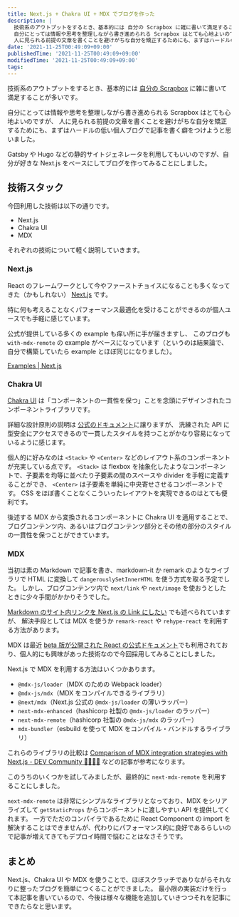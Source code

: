 ```yaml
---
title: Next.js + Chakra UI + MDX でブログを作った
description: |
  技術系のアウトプットをするとき、基本的には 自分の Scrapbox に雑に書いて満足することが多いです。
  自分にとっては情報や思考を整理しながら書き進められる Scrapbox はとても心地よいのですが、
  人に見られる前提の文章を書くことを避けがちな自分を矯正するためにも、まずはハードルの低い個人ブログで記事を書く癖をつけようと思いました。
date: '2021-11-25T00:49:09+09:00'
publishedTime: '2021-11-25T00:49:09+09:00'
modifiedTime: '2021-11-25T00:49:09+09:00'
tags:
---
```


技術系のアウトプットをするとき、基本的には [自分の Scrapbox](https://scrapbox.io/thinceller) に雑に書いて満足することが多いです。

自分にとっては情報や思考を整理しながら書き進められる Scrapbox はとても心地よいのですが、
人に見られる前提の文章を書くことを避けがちな自分を矯正するためにも、まずはハードルの低い個人ブログで記事を書く癖をつけようと思いました。

Gatsby や Hugo などの静的サイトジェネレータを利用してもいいのですが、自分が好きな Next.js をベースにしてブログを作ってみることにしました。

## 技術スタック

今回利用した技術は以下の通りです。

- Next.js
- Chakra UI
- MDX

それぞれの技術について軽く説明していきます。

### Next.js

React のフレームワークとして今やファーストチョイスになることも多くなってきた（かもしれない） [Next.js](https://nextjs.org/) です。

特に何も考えることなくパフォーマンス最適化を受けることができるのが個人ユースでも手軽に感じています。

公式が提供している多くの example も痒い所に手が届きますし、
このブログも `with-mdx-remote` の example がベースになっています（というのは結果論で、自分で構築していたら example とほぼ同じになりました）。

[Examples | Next.js](https://nextjs.org/examples)

### Chakra UI

[Chakra UI](https://chakra-ui.com/) は「コンポーネントの一貫性を保つ」ことを念頭にデザインされたコンポーネントライブラリです。

詳細な設計原則の説明は [公式のドキュメント](https://chakra-ui.com/docs/principles)に譲りますが、
洗練された API に型安全にアクセスできるので一貫したスタイルを持つことがかなり容易になっているように感じます。

個人的に好みなのは `<Stack>` や `<Center>` などのレイアウト系のコンポーネントが充実している点です。
`<Stack>` は flexbox を抽象化したようなコンポーネントで、子要素を均等に並べたり子要素の間のスペースや divider を手軽に定義することができ、
`<Center>` は子要素を単純に中央寄せさせるコンポーネントです。
CSS をほぼ書くことなくこういったレイアウトを実現できるのはとても便利です。

後述する MDX から変換されるコンポーネントに Chakra UI を適用することで、
ブログコンテンツ内、あるいはブログコンテンツ部分とその他の部分のスタイルの一貫性を保つことができています。

### MDX

当初は素の Markdown で記事を書き、markdown-it か remark のようなライブラリで HTML に変換して `dangerouslySetInnerHTML` を使う方式を取る予定でした。
しかし、ブログコンテンツ内で `next/link` や `next/image` を使おうとしたときに少々手間がかかりそうでした。

[Markdown のサイト内リンクを Next.js の Link にしたい](https://zenn.dev/thiragi/articles/ce13a4be4110c0) でも述べられていますが、
解決手段としては MDX を使うか `remark-react` や `rehype-react` を利用する方法があります。

MDX は最近 [beta 版が公開された React の公式ドキュメント](https://beta.reactjs.org/)でも利用されており、個人的にも興味があった技術なので今回採用してみることにしました。

Next.js で MDX を利用する方法はいくつかあります。

- `@mdx-js/loader`（MDX のための Webpack loader）
- `@mdx-js/mdx`（MDX をコンパイルできるライブラリ）
- `@next/mdx`（Next.js 公式の `@mdx-js/loader` の薄いラッパー）
- `next-mdx-enhanced`（hashicorp 社製の `@mdx-js/loader` のラッパー）
- `next-mdx-remote`（hashicorp 社製の `@mdx-js/mdx` のラッパー）
- `mdx-bundler`（esbuild を使って MDX をコンパイル・バンドルするライブラリ）

これらのライブラリの比較は [Comparison of MDX integration strategies with Next.js - DEV Community 👩‍💻👨‍💻](https://dev.to/tylerlwsmith/quick-comparison-of-mdx-integration-strategies-with-next-js-1kcm)
などの記事が参考になります。

このうちのいくつかを試してみましたが、最終的に `next-mdx-remote` を利用することにしました。

`next-mdx-remote` は非常にシンプルなライブラリとなっており、MDX をシリアライズして `getStaticProps` からコンポーネントに渡しやすい API を提供してくれます。
一方でただのコンパイラであるために React Component の import を解決することはできませんが、代わりにパフォーマンス的に良好であるらしいので記事が増えてきてもデプロイ時間で悩むことはなさそうです。

## まとめ

Next.js、Chakra UI や MDX を使うことで、ほぼスクラッチでありながらそれなりに整ったブログを簡単につくることができました。
最小限の実装だけを行って本記事を書いているので、今後は様々な機能を追加していきつつそれを記事にできたらなと思います。

